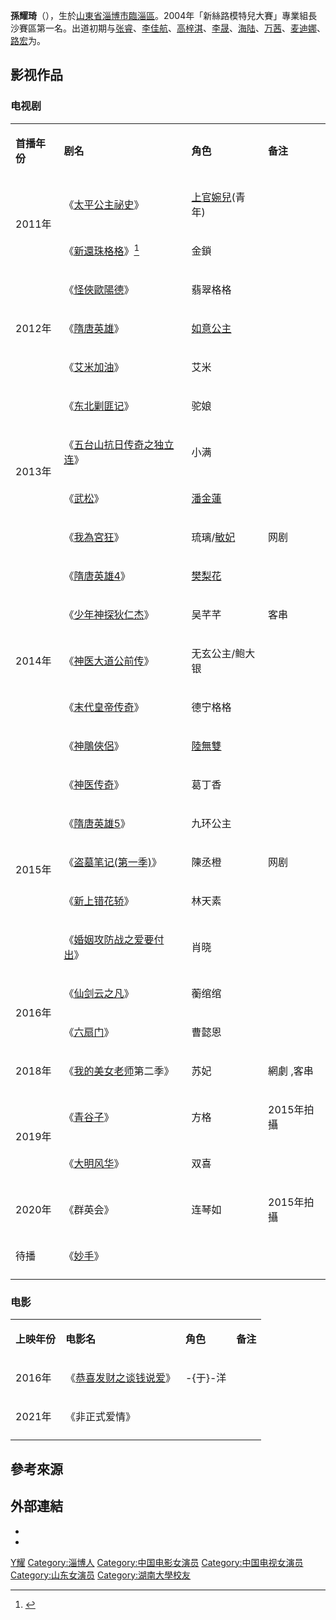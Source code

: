 {{blpsources|time=2019-04-30T02:02:11+00:00}}
{{藝人
| 姓名 = 孫耀琦
| 類型 = 女演員
| 圖片 = 
| 圖片尺寸 = 
| 圖片簡介 = 
| 羅馬拼音 = Sun Yao Qi
| 英文名 = Yoki
| 國籍 = {{PRC}}
| 民族 = [[漢族|漢族]]
| 籍貫 = 
| 出生日期 = {{birth date and age|1987|3|29}}
| 出生地點 = {{CHN}}[[山東省|山東省]][[淄博市|淄博市]][[臨淄區|臨淄區]]
| 職業 = [[演員|演員]]
| 語言 = [[漢語|漢語]]、[[英語|英語]]
| 教育程度 = [[湖南大學|湖南大學]]表演系
| 出道作 = 
| 出道日期 = 2004年
| 活躍年代 = 2011年至今
| 經紀公司 = [[上海創翊文化傳播有限公司|上海創翊文化传播]](2011-15)<br>孙耀琦工作室(2015-)
| 代表作 = [[艾米加油|艾米加油]]<BR>[[隋唐英雄4|隋唐英雄4]]<BR>[[六扇門_(電視劇)|六扇門]]<BR>[[太平公主秘史|太平公主秘史]]<BR>[[武松_(2013年電視劇)|武松]]
}}
'''孫耀琦'''（{{bd|1987年|3月29日|}}），生於[[山東省|山東省]][[淄博市|淄博市]][[臨淄區|臨淄區]]。2004年「新絲路模特兒大賽」專業組長沙賽區第一名。出道初期与[[张睿_(演员)|张睿]]、[[李佳航|李佳航]]、[[高梓淇|高梓淇]]、[[李晟_(演员)|李晟]]、[[海陆_(演员)|海陆]]、[[万茜|万茜]]、[[麦迪娜|麦迪娜]]、[[路宏|路宏]]为{{fact|[[瓊瑤|瓊瑤]]力捧的第三代演员}}。

==影视作品==
=== 电视剧 ===
{| class="wikitable"
|- style="background:pink; color:black" align="center"
|'''首播年份'''||'''剧名'''||'''角色'''||'''备注'''
|-
|rowspan="2"| 2011年 || 《[[太平公主祕史|太平公主祕史]]》 || [[上官婉兒|上官婉兒]](青年) || 
|-
|  《[[還珠格格_(2011年電視劇)|新還珠格格]]》<ref>{{cite news|url=http://udn.com/NEWS/ENTERTAINMENT/ENT7/5802580.shtml|title=身高172 孫耀琦難當「小」燕子|publisher=[[聯合報系|聯合報系]]北美世界日報|author=娛樂新聞組|date=2010-08-24|archivedate=2010-09-26|archiveurl=https://web.archive.org/web/20100926114553/http://udn.com/NEWS/ENTERTAINMENT/ENT7/5802580.shtml|accessdate=2011-08-14|dead-url=no}}</ref> || 金鎖 || 
|-
|rowspan="3"| 2012年 || 《[[怪俠歐陽德_(2011年電視劇)|怪俠歐陽德]]》 || 翡翠格格||
|-
|《[[隋唐英雄|隋唐英雄]]》 || [[如意公主|如意公主]] || 
|-
|《[[艾米加油|艾米加油]]》 || 艾米 || 
|-
|rowspan="4"| 2013年 || 《[[东北剿匪记|东北剿匪记]]》 || 驼娘 || 
|-
|《[[五台山抗日传奇之独立连|五台山抗日传奇之独立连]]》 ||小满  || 
|-
| 《[[武松_(2013年电视剧)|武松]]》 || [[潘金蓮|潘金蓮]] || 
|-
| 《[[我為宮狂|我為宮狂]]》 || 琉璃/[[敬敏皇貴妃|敏妃]] || 网剧
|-
|rowspan="5"| 2014年  || 《[[隋唐英雄_(2014年电视剧)|隋唐英雄4]]》 ||[[樊梨花|樊梨花]]  || 
|-
|《[[少年神探狄仁杰|少年神探狄仁杰]]》 || 吴芊芊 ||客串 
|-
| 《[[神医大道公前传|神医大道公前传]]》 ||  无玄公主/鲍大银 ||  
|-
| 《[[末代皇帝传奇|末代皇帝传奇]]》 ||  	德宁格格 || 
|-
| 《[[神鵰俠侶_(2014年電視劇)|神鵰俠侶]]》 || [[陸無雙|陸無雙]] || 
|-
|rowspan="5"| 2015年 || 《[[神医传奇|神医传奇]]》 || 葛丁香 	 || 
|-
| 《[[隋唐英雄_(2015年电视剧)|隋唐英雄5]]》 || 九环公主 	 || 
|-
| 《[[盜墓筆記_(電視劇)|盗墓笔记(第一季)]]》 || 陳丞橙 || 网剧
|-
| 《[[新上错花轿|新上错花轿]]》 ||  林天素 || 
|-
| 《[[婚姻攻防战之爱要付出|婚姻攻防战之爱要付出]]》||肖晓 ||
|-
|rowspan="2"| 2016年 ||  《[[仙剑云之凡|仙剑云之凡]]》|| 蘅绾绾||
|-
|  《[[六扇门_(电视剧)|六扇门]]》|| 曹懿恩||
|-
| 2018年 || 《[[我的美女老师|我的美女老师]]第二季》|| 苏妃 ||網劇 ,客串
|-
|rowspan="2"| 2019年 || 《[[青谷子|青谷子]]》|| 方格||2015年拍攝
|-
| 《[[大明风华|大明风华]]》||双喜 || 
|-
|2020年 ||《群英会》||连琴如 ||2015年拍攝
|-
|待播 ||《[[妙手|妙手]]》 || ||
|-
|}

===电影===
{| class="wikitable"
|- style="background:pink; color:black" align="center"
| '''上映年份''' ||  '''电影名''' || '''角色''' ||'''备注'''
|-
|rowspan="1"| 2016年 || 《[[恭喜发财之谈钱说爱|恭喜发财之谈钱说爱]]》 || -{于}-洋  || 
|-
|rowspan="1"| 2021年 || 《非正式爱情》 ||   || 
|-
|}

== 參考來源 ==
{{reflist}}

== 外部連結 ==
* {{sinaweibo|sunyoki}}
* {{sinablog|sunyoki}}

{{DEFAULTSORT:S孙}}
[[Category:孫姓|Y耀]]
[[Category:淄博人|Category:淄博人]]
[[Category:中国电影女演员|Category:中国电影女演员]]
[[Category:中国电视女演员|Category:中国电视女演员]]
[[Category:山东女演员|Category:山东女演员]]
[[Category:湖南大學校友|Category:湖南大學校友]]